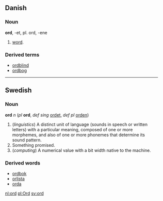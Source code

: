 == Danish ==
=== Noun ===
'''ord''', -et, pl. ord, -ene

# [[word]].

=== Derived terms ===
*[[ordblind]]
*[[ordbog]]

----

==Swedish==
===Noun===
'''ord''' ''n'' (''pl'' '''ord''', ''def sing'' [[ordet]], ''def pl'' [[orden]])


# (''linguistics'') A distinct unit of language (sounds in speech or written letters) with a particular meaning, composed of one or more morphemes, and also of one or more phonemes that determine its sound pattern.
# Something promised.
# (''computing'') A numerical value with a bit width native to the machine.

===Derived words===
*[[ordbok]]
*[[orlista]]
*[[orda]]

[[nl:ord]]
[[pl:Ord]]
[[sv:ord]]